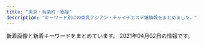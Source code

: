 ```yaml
---
title: "東京・有楽町・銀座"
description: "キーワード別にの巨乳アジアン・チャイナエステ嬢情報をまとめました。"
---
```


新着画像と新着キーワードをまとめています。
2021年04月02日の情報です。

<DmmAffiliateIns />
<KeywordTable
  shops={
    [
    {
        "station": "\u8305\u5834\u753a\u99c510\u756a\u51fa\u53e3",
        "keywords": {},
        "img_links": [],
        "url": "https://aroma.tyo.cm/",
        "name": "\u6975\u4e0a\u30e1\u30f3\u30ba\u30a2\u30ed\u30de\u65e5\u672c\u6a4b"
    },
    {
        "url": "https://est-tiara.info/",
        "station": "\u6771\u9280\u5ea7\u99c5A7\u51fa\u53e3",
        "keywords": {
            "C": 1,
            "89": 1,
            "D": 4,
            "E": 1,
            "87": 1
        },
        "name": "Tiara-\u30c6\u30a4\u30a2\u30e9-",
        "img_links": [
            "https://est-tiara.info/staffPhoto/b20210304095739.jpg",
            "https://est-tiara.info/staffPhoto/b20210304095623.jpg",
            "https://est-tiara.info/images/gallery/r5.jpg",
            "https://est-tiara.info/staffPhoto/s20210304100121.jpg",
            "https://est-tiara.info/images/gallery/r2.jpg",
            "https://est-tiara.info/staffPhoto/b20210304100038.jpg",
            "https://est-tiara.info/images/gallery/r4.jpg",
            "https://est-tiara.info/images/gallery/r3.jpg",
            "https://est-tiara.info/staffPhoto/b20210304095845.jpg",
            "https://est-tiara.info/images/mobile.png",
            "https://est-tiara.info/images/gallery/r7.jpg",
            "https://est-tiara.info/staffPhoto/b20201016083614.jpg",
            "https://est-tiara.info/images/returnBtn.png",
            "https://est-tiara.info/staffPhoto/s20210304095845.jpg",
            "https://est-tiara.info/js/sliderLine/slide_next.png",
            "https://est-tiara.info/staffPhoto/s20201016083614.jpg",
            "https://est-tiara.info/staffPhoto/s20210304095623.jpg",
            "https://est-tiara.info/images/gallery/r8.jpg",
            "https://est-tiara.info/staffPhoto/s20210304100038.jpg",
            "https://est-tiara.info/staffPhoto/b20210304100121.jpg",
            "https://est-tiara.info/images/gallery/r1.jpg",
            "https://est-tiara.info/staffPhoto/s20210304095739.jpg",
            "https://est-tiara.info/images/gallery/r6.jpg",
            "https://est-tiara.info/js/sliderLine/slide_prev.png",
            "https://est-tiara.info/staffPhoto/s20201016083828.jpg",
            "https://est-tiara.info/staffPhoto/b20201016083828.jpg",
            "https://est-tiara.info/uploadfiles/Image/campaignEstTiaraInfo.jpg"
        ]
    },
    {
        "station": "\u5c0f\u4f1d\u99ac\u753a\u99c53\u756a\u51fa\u53e3",
        "url": "http://luna-shine.info/",
        "img_links": [
            "http://luna-shine.info/uploads/lunashine/2012/12/topview3.jpg",
            "http://luna-shine.info/uploads/lunashine/2015/03/11111.jpg",
            "http://luna-shine.info/uploads/lunashine/2014/05/22.jpg",
            "http://luna-shine.info/uploads/lunashine/2013/01/room-11.jpg",
            "http://luna-shine.info/uploads/lunashine/2014/06/image-14.jpeg",
            "http://luna-shine.info/uploads/lunashine/images/rq03.jpg",
            "http://luna-shine.info/uploads/lunashine/2013/10/e381bfe38286e3818d-5_e589afe69cac.jpg",
            "http://luna-shine.info/uploads/lunashine/2019/01/e5beaee4bfa1e59bbee78987_20190124144601.jpg",
            "http://luna-shine.info/uploads/lunashine/2019/05/e5beaee4bfa1e59bbee78987_20190517131309.jpg",
            "http://luna-shine.info/uploads/lunashine/2013/01/room-6.jpg",
            "http://luna-shine.info/uploads/lunashine/2019/07/qqe59bbee78987201504181707251.jpg",
            "http://luna-shine.info/uploads/lunashine/2013/01/room-10.jpg",
            "http://luna-shine.info/uploads/lunashine/2015/03/12344780f_e589afe69cac.jpg",
            "http://luna-shine.info/uploads/lunashine/2019/12/e5beaee4bfa1e59bbee78987_201912071546181.jpg",
            "http://luna-shine.info/uploads/lunashine/2015/09/1-12041z120344c1_e589afe69cac_e589afe69cac.jpg",
            "http://luna-shine.info/uploads/lunashine/2019/05/e5beaee4bfa1e59bbee78987_201905171313091.jpg",
            "http://luna-shine.info/uploads/lunashine/2014/05/naomi1-276x3584.jpg",
            "http://luna-shine.info/uploads/lunashine/2013/01/room-2.jpg",
            "http://luna-shine.info/uploads/lunashine/2014/04/image_e589afe69cac.png",
            "http://luna-shine.info/uploads/lunashine/2016/11/31.jpg",
            "http://luna-shine.info/uploads/lunashine/2015/03/8dbe4d07b4f1258c30f14b30e60c1466.png",
            "http://luna-shine.info/uploads/lunashine/2012/12/topview0.jpg",
            "http://luna-shine.info/uploads/lunashine/2015/03/123.jpg",
            "http://luna-shine.info/uploads/lunashine/images/rq01.jpg",
            "http://luna-shine.info/uploads/lunashine/2015/01/2_e589afe69cac.jpg",
            "http://luna-shine.info/uploads/lunashine/2015/04/1111_e589afe69cac1.jpg",
            "http://luna-shine.info/uploads/lunashine/2014/06/image-15.jpeg",
            "http://luna-shine.info/uploads/lunashine/2019/04/bottom.jpg",
            "http://luna-shine.info/uploads/lunashine/2013/01/room-9.jpg",
            "http://luna-shine.info/uploads/lunashine/2019/03/e5beaee4bfa1e59bbee78987_201903141535171.jpg",
            "http://luna-shine.info/uploads/lunashine/2013/01/room-8.jpg",
            "http://luna-shine.info/uploads/lunashine/2019/04/e5beaee4bfa1e59bbee78987_201903161627475.jpg",
            "http://luna-shine.info/uploads/lunashine/2013/01/qiu-1.jpg",
            "http://luna-shine.info/uploads/lunashine/2013/01/img_0427_e589afe69cac-276x368.jpg",
            "http://luna-shine.info/uploads/lunashine/2018/05/2.jpg",
            "http://luna-shine.info/uploads/lunashine/2015/01/0.jpg",
            "http://luna-shine.info/uploads/lunashine/2017/04/22221.jpg",
            "http://luna-shine.info/uploads/lunashine/images/picup.png",
            "http://luna-shine.info/uploads/lunashine/2015/12/qqe59bbee7898720151214133747.jpg",
            "http://luna-shine.info/uploads/lunashine/2013/11/e381afe3828be3818befbc92-1000x1333.jpg",
            "http://luna-shine.info/uploads/lunashine/2019/04/flash1.jpg",
            "http://luna-shine.info/uploads/lunashine/2015/04/1111_e589afe69cac.jpg",
            "http://luna-shine.info/uploads/lunashine/2014/06/9c1b42356edc1bb51d040e0a1783fa97.png",
            "http://luna-shine.info/uploads/lunashine/2013/10/e381bfe382841_e589afe69cac.jpg",
            "http://luna-shine.info/uploads/lunashine/2019/12/e5beaee4bfa1e59bbee78987_20191207154634.jpg",
            "http://luna-shine.info/uploads/lunashine/2019/03/e5beaee4bfa1e59bbee78987_201903161627476.jpg",
            "http://luna-shine.info/uploads/lunashine/2016/12/img_4240.jpg",
            "http://luna-shine.info/uploads/lunashine/2013/11/e381afe3828be3818b-1000x1333.jpg",
            "http://luna-shine.info/uploads/lunashine/2012/12/mobile.jpg",
            "http://luna-shine.info/uploads/lunashine/images/new_tit.jpg",
            "http://luna-shine.info/uploads/lunashine/2015/03/171f728230a16701d87b9e61ba70edf8.png",
            "http://luna-shine.info/uploads/lunashine/2013/01/room-5.jpg",
            "http://luna-shine.info/uploads/lunashine/2013/01/room-3.jpg",
            "http://luna-shine.info/uploads/lunashine/2019/04/e5beaee4bfa1e59bbee78987_201903161627478.jpg",
            "http://luna-shine.info/uploads/lunashine/images/no-photo.jpg",
            "http://luna-shine.info/uploads/lunashine/2013/10/e38182e38286e381bf3_e589afe69cac.jpg",
            "http://luna-shine.info/uploads/lunashine/2013/01/room-1.jpg",
            "http://luna-shine.info/uploads/lunashine/2014/05/naomi1-276x3583.jpg",
            "http://luna-shine.info/uploads/lunashine/2012/12/mailmaka.jpg",
            "http://luna-shine.info/uploads/lunashine/2015/06/image1-266x4001.jpg",
            "http://luna-shine.info/uploads/lunashine/2013/01/room-7.jpg",
            "http://luna-shine.info/uploads/lunashine/2013/10/e381bfe3818d2_e589afe69cac.jpg",
            "http://luna-shine.info/uploads/lunashine/2019/04/e5beaee4bfa1e59bbee78987_2019031616274791.jpg",
            "http://luna-shine.info/uploads/lunashine/2019/04/tel.jpg",
            "http://luna-shine.info/uploads/lunashine/2020/01/e5beaee4bfa1e59bbee78987_20190517131309.jpg",
            "http://luna-shine.info/uploads/lunashine/2013/01/img_0370_e589afe69cac-276x368.jpg",
            "http://luna-shine.info/uploads/lunashine/2013/03/img_0522_e589afe69cac-1000x1333.jpg",
            "http://luna-shine.info/uploads/lunashine/2012/12/topview1.jpg",
            "http://luna-shine.info/uploads/lunashine/2013/10/4_e589afe69cac.jpg",
            "http://luna-shine.info/uploads/lunashine/2013/05/p1020464_e589afe69cac.jpg",
            "http://luna-shine.info/uploads/lunashine/2012/12/topview4.jpg",
            "http://luna-shine.info/uploads/lunashine/2015/01/11.jpg",
            "http://luna-shine.info/uploads/lunashine/images/new_d.jpg"
        ],
        "keywords": {
            "84": 3,
            "82": 3,
            "D": 30,
            "F": 6,
            "86": 6,
            "\u80f8": 2,
            "81": 3,
            "89": 21,
            "88": 21,
            "C": 12,
            "87": 12,
            "\u30bb\u30af\u30b7\u30fc": 1,
            "G": 6,
            "E": 13,
            "85": 6
        },
        "name": "\u30eb\u30ca\u30b7\u30e3\u30a4\u30f3"
    },
    {
        "name": "Dream",
        "keywords": {
            "\u30bb\u30af\u30b7\u30fc": 3,
            "88": 1
        },
        "station": "\u4eba\u5f62\u753a\u99c5A1\u51fa\u53e3",
        "img_links": [
            "https://ningyocho-esthe.work/images/dream/common/credit_03.png",
            "https://ningyocho-esthe.work/images/dream/common/gallery_05.png",
            "https://ningyocho-esthe.work/images/dream/common/gallery_07.png",
            "https://ningyocho-esthe.work/images/dream/common/header_phone_pc.png",
            "https://ningyocho-esthe.work/images/dream/staff/3.jpg",
            "https://ningyocho-esthe.work/images/dream/common/gallery_04.png",
            "https://ningyocho-esthe.work/images/dream/home/image_03.png",
            "https://ningyocho-esthe.work/images/dream/common/gallery_01.png",
            "https://ningyocho-esthe.work/images/dream/home/teaser.png",
            "https://ningyocho-esthe.work/images/dream/common/side_bnr_01.png",
            "https://ningyocho-esthe.work/images/dream/staff/2.jpg",
            "https://ningyocho-esthe.work/images/dream/common/gallery_09.png",
            "https://ningyocho-esthe.work/images/dream/staff/1.jpg",
            "https://ningyocho-esthe.work/images/dream/staff/imgapp_1.jpg",
            "https://ningyocho-esthe.work/images/dream/common/credit_01.png",
            "https://ningyocho-esthe.work/images/dream/staff/imgapp_3.jpg",
            "https://ningyocho-esthe.work/images/dream/common/gallery_03.png",
            "https://ningyocho-esthe.work/images/dream/common/gallery_02.png",
            "https://ningyocho-esthe.work/images/dream/staff/\u30ca\u30ca.jpg",
            "https://ningyocho-esthe.work/images/dream/common/gallery_06.png",
            "https://ningyocho-esthe.work/images/dream/common/header_info.png",
            "https://ningyocho-esthe.work/images/dream/staff/\u3042\u307f.jpg",
            "https://ningyocho-esthe.work/images/dream/staff/imgapp6.jpg",
            "https://ningyocho-esthe.work/images/dream/common/side_bnr_02.png",
            "https://ningyocho-esthe.work/images/dream/common/gallery_10.png",
            "https://ningyocho-esthe.work/images/dream/home/image_02.png",
            "https://ningyocho-esthe.work/images/dream/common/credit_02.png",
            "https://ningyocho-esthe.work/images/dream/staff/13.jpg",
            "https://ningyocho-esthe.work/images/dream/common/gallery_08.png",
            "https://ningyocho-esthe.work/images/dream/home/image_01.png"
        ],
        "url": "https://ningyocho-esthe.work/"
    },
    {
        "name": "\u60a0",
        "img_links": [
            "http://koikst.xyz/_src/20885809/www.cman.png",
            "http://koikst.xyz/_src/20886148/therapist-ito.jpg",
            "http://koikst.xyz/_src/20886058/sign.png",
            "http://koikst.xyz/_src/20886300/media-20170919.jpg",
            "http://sunflower.jp.net/5.jpg",
            "http://koikst.xyz/_src/20886283/img20170527114635169213.png",
            "http://koikst.xyz/_src/20886062/index_35.png",
            "http://koikst.xyz/_src/20886211/07958eda583eff2b24876adf03c0a434.jpg",
            "http://koikst.xyz/_src/20886035/up.png",
            "http://koikst.xyz/_src/21089124/img20180325193504865361.png",
            "http://koikst.xyz/_src/20886007/_k3_6020.jpg",
            "http://koikst.xyz/_src/20886111/_dsf0778_pp.jpg",
            "http://koikst.xyz/_src/20886103/up.png",
            "http://koikst.xyz/_src/20886064/index_37.png",
            "http://sunflower.jp.net/6.jpg",
            "http://koikst.xyz/_src/20886010/img_3017.jpg",
            "http://koikst.xyz/_src/20886233/906ab10dd05fdcaee1fa99bd6e5779ea.jpg",
            "http://koikst.xyz/_src/20886305/therapist-ito.jpg",
            "http://koikst.xyz/_src/20886065/index_38.png",
            "http://koikst.xyz/_src/20886006/wechatimg36.jpg",
            "http://koikst.xyz/_src/20886122/up.png",
            "http://koikst.xyz/_src/20886092/therapist-ito.jpg",
            "http://koikst.xyz/_src/51067437/wechatimg724.jpg",
            "http://koikst.xyz/_src/20886310/wechatimg405.jpg",
            "http://koikst.xyz/_src/20885845/up.png",
            "http://koikst.xyz/_src/20885811/up.png",
            "http://sunflower.jp.net/3.jpg",
            "http://koikst.xyz/_src/51067435/wechatimg725.jpg",
            "http://koikst.xyz/_src/20885997/up.png",
            "http://koikst.xyz/_src/51067433/wechatimg726.jpg",
            "http://koikst.xyz/_src/20991736/t02200330_0640096013249885015.jpg",
            "http://koikst.xyz/_src/20886008/_k3_6019.jpg",
            "http://sunflower.jp.net/1.jpg",
            "http://koikst.xyz/_src/20886060/index_33.png",
            "http://koikst.xyz/_src/20886222/up.png",
            "http://sunflower.jp.net/2.jpg",
            "http://koikst.xyz/_src/20886063/index_36.png",
            "http://koikst.xyz/_src/20886059/sign.png",
            "http://koikst.xyz/_src/20886061/index_34.png",
            "http://koikst.xyz/_src/20886005/wechatimg35.jpg",
            "http://koikst.xyz/_src/20886303/07958eda583eff2b24876adf03c0a434.jpg",
            "http://koikst.xyz/_src/20885836/sign.jpg",
            "http://koikst.xyz/_src/20886229/_dsf0778_pp.jpg",
            "http://koikst.xyz/_src/20886235/t02200330_0640096013249885015.jpg",
            "http://koikst.xyz/_src/20886009/img_2917.jpg",
            "http://koikst.xyz/_src/20886066/slider2.png",
            "http://koikst.xyz/_src/51067440/wechatimg723.jpg",
            "http://koikst.xyz/_src/20886308/t02200330_0640096013249885015.jpg",
            "http://koikst.xyz/_src/20886231/_dsf0770_pp.jpg",
            "http://koikst.xyz/_src/20886287/9c88380aa0315ec9292225a3223d62d9.jpg",
            "http://koikst.xyz/_src/20886019/up.png",
            "http://koikst.xyz/_src/20885828/up.png"
        ],
        "keywords": {
            "C": 2,
            "85": 2,
            "89": 3,
            "E": 3
        },
        "station": "JR\u6771\u4eac\u99c5\u516b\u91cd\u6d32\u53e3",
        "url": "http://koikst.xyz/"
    },
    {
        "station": "\u8305\u5834\u753a\u99c511\u756a\u51fa\u53e3",
        "img_links": [
            "http://www.kayabatyo-massage.work/images/icon_ranking_02.png",
            "http://www.kayabatyo-massage.work/images/icon_new.png",
            "http://www.kayabatyo-massage.work/images/recruit/nagare_02.jpg",
            "http://www.kayabatyo-massage.work/images/trigger.jpg",
            "http://www.kayabatyo-massage.work/images/recruit/nagare_05.png",
            "http://www.kayabatyo-massage.work/images/icon_ranking_01.png",
            "http://www.kayabatyo-massage.work/images/no_image.jpg",
            "http://www.kayabatyo-massage.work/images/mainvisual_01.jpg",
            "http://www.kayabatyo-massage.work/staff/nanami.jpg",
            "http://www.kayabatyo-massage.work/images/recruit/point_04.png",
            "http://www.kayabatyo-massage.work/images/recruit/point_05.png",
            "http://www.kayabatyo-massage.work/staff/kaoru.jpg",
            "http://www.kayabatyo-massage.work/images/mainvisual_01_s.jpg",
            "http://www.kayabatyo-massage.work/images/mainvisual_02_s.jpg",
            "http://www.kayabatyo-massage.work/images/head_interior.jpg",
            "http://www.kayabatyo-massage.work/images/recruit/point_09.png",
            "http://www.kayabatyo-massage.work/images/recruit/req_03.jpg",
            "http://www.kayabatyo-massage.work/images/recruit/point_03.png",
            "http://www.kayabatyo-massage.work/images/recruit/nagare_07.png",
            "http://www.kayabatyo-massage.work/staff/hinata.jpg",
            "http://www.kayabatyo-massage.work/images/mainvisual_02.jpg",
            "http://www.kayabatyo-massage.work/images/sw_tel.png",
            "http://www.kayabatyo-massage.work/images/recruit/point_07.png",
            "http://www.kayabatyo-massage.work/images/recruit/point_06.png",
            "http://www.kayabatyo-massage.work/images/sw_home.png",
            "http://www.kayabatyo-massage.work/images/recruit/message_03.png",
            "http://www.kayabatyo-massage.work/images/recruit/nagare_03.jpg",
            "http://www.kayabatyo-massage.work/images/icon_ranking_03.png",
            "http://www.kayabatyo-massage.work/images/recruit/sp_mainvisual.jpg",
            "http://www.kayabatyo-massage.work/images/recruit/point_08.png",
            "http://www.kayabatyo-massage.work/images/head_therapist.jpg",
            "http://www.kayabatyo-massage.work/images/recruit/nagare_01.jpg",
            "http://www.kayabatyo-massage.work/images/recruit/nagare_06.png"
        ],
        "keywords": {},
        "url": "http://www.kayabatyo-massage.work/",
        "name": "\u5143\u6c17\u30e2\u30ea\u30e2\u30ea"
    },
    {
        "name": "\u30e9\u30d5\u30a3\u30fc\u30eb",
        "img_links": [],
        "url": "http://s-este.net/",
        "keywords": {},
        "station": "\u65b0\u65e5\u672c\u6a4b\u99c55\u756a\u51fa\u53e3"
    },
    {
        "img_links": [
            "http://sweet-massage.work/img/st04.jpg",
            "http://sweet-massage.work/img/s1.jpg",
            "http://sweet-massage.work/sp/img/st4.jpg",
            "http://sweet-massage.work/img/st2.jpg",
            "http://sweet-massage.work/sp/img/st04.jpg",
            "http://sweet-massage.work/sp/img/t-o.jpg",
            "http://sweet-massage.work/img/foot-body.jpg",
            "http://sweet-massage.work/img/sta1.jpg",
            "http://sweet-massage.work/sp/img/tel.jpg",
            "http://sweet-massage.work/img/m1.png",
            "http://sweet-massage.work/img/st4.jpg",
            "http://sweet-massage.work/sp/img/t-t.jpg",
            "http://sweet-massage.work/img/st005.jpg",
            "http://sweet-massage.work/sp/img/st5.jpg",
            "http://sweet-massage.work/sp/img/s5.jpg",
            "http://sweet-massage.work/img/st05.jpg",
            "http://sweet-massage.work/sp/img/botton.jpg",
            "http://sweet-massage.work/sp/img/st3.jpg",
            "http://sweet-massage.work/sp/img/s3.jpg",
            "http://sweet-massage.work/sp/img/s4.jpg",
            "http://sweet-massage.work/sp/img/sys.jpg",
            "http://sweet-massage.work/img/st5.jpg",
            "http://sweet-massage.work/sp/img/st2.jpg",
            "http://sweet-massage.work/sp/img/add.jpg",
            "http://sweet-massage.work/sp/img/info.jpg",
            "http://sweet-massage.work/sp/img/st005.jpg",
            "http://sweet-massage.work/img/st01.jpg",
            "http://sweet-massage.work/img/st03.jpg",
            "http://sweet-massage.work/sp/img/t-a.jpg",
            "http://sweet-massage.work/sp/img/t-s.jpg",
            "http://sweet-massage.work/sp/img/tit.jpg",
            "http://sweet-massage.work/img/nos.jpg",
            "http://sweet-massage.work/img/st3.jpg",
            "http://sweet-massage.work/sp/img/pic.jpg",
            "http://sweet-massage.work/img/sta4.jpg",
            "http://sweet-massage.work/img/st02.jpg",
            "http://sweet-massage.work/img/sta5.jpg",
            "http://sweet-massage.work/sp/img/add2.jpg",
            "http://sweet-massage.work/img/s2.jpg",
            "http://sweet-massage.work/sp/img/t-r.jpg",
            "http://sweet-massage.work/sp/img/st1.jpg",
            "http://sweet-massage.work/sp/img/st02.jpg",
            "http://sweet-massage.work/img/s4.jpg",
            "http://sweet-massage.work/img/s3.jpg",
            "http://sweet-massage.work/img/s5.jpg",
            "http://sweet-massage.work/img/sta3.jpg",
            "http://sweet-massage.work/sp/img/s2.jpg",
            "http://sweet-massage.work/img/sta2.jpg",
            "http://sweet-massage.work/img/st1.jpg",
            "http://sweet-massage.work/img/mobile-1.png",
            "http://sweet-massage.work/sp/img/st05.jpg",
            "http://sweet-massage.work/sp/img/st01.jpg",
            "http://sweet-massage.work/sp/img/time.jpg",
            "http://sweet-massage.work/sp/img/st03.jpg",
            "http://sweet-massage.work/sp/img/pc.jpg"
        ],
        "keywords": {
            "86": 6,
            "88": 3,
            "E": 6,
            "89": 3,
            "C": 3,
            "85": 3,
            "D": 6
        },
        "url": "http://sweet-massage.work/",
        "name": "Sweet",
        "station": "\u8305\u5834\u753a\u99c53\u756a\u51fa\u53e3"
    },
    {
        "img_links": [
            "http://prime-relax.work/img/sys.jpg",
            "http://prime-relax.work/img/st7.jpg",
            "http://prime-relax.work/sp/img/tel.jpg",
            "http://prime-relax.work/sp/img/sta8.jpg",
            "http://prime-relax.work/sp/img/t-r.jpg",
            "http://prime-relax.work/img/st9.jpg",
            "http://prime-relax.work/img/link300100.jpg",
            "http://prime-relax.work/sp/img/cam.jpg",
            "http://prime-relax.work/img/link10033.jpg",
            "http://prime-relax.work/img/sta13.jpg",
            "http://prime-relax.work/img/sta12.jpg",
            "http://prime-relax.work/img/link-.jpg",
            "http://prime-relax.work/img/st13.jpg",
            "http://prime-relax.work/img/st014.jpg",
            "http://prime-relax.work/sp/img/add3.jpg",
            "http://prime-relax.work/sp/img/pic.jpg",
            "http://prime-relax.work/img/st07.jpg",
            "http://prime-relax.work/sp/img/sys.jpg",
            "http://prime-relax.work/sp/img/t-s.jpg",
            "http://prime-relax.work/img/st11.jpg",
            "http://prime-relax.work/sp/img/p-7.jpg",
            "http://prime-relax.work/img/sta5.jpg",
            "http://prime-relax.work/img/st8.jpg",
            "http://prime-relax.work/img/st04.jpg",
            "http://prime-relax.work/sp/img/botton.jpg",
            "http://prime-relax.work/img/body-.jpg",
            "http://prime-relax.work/img/IMG_1709.jpg",
            "http://prime-relax.work/sp/img/sta7.jpg",
            "http://prime-relax.work/img/IMG_1699.jpg",
            "http://prime-relax.work/sp/img/p-9.jpg",
            "http://prime-relax.work/sp/img/pc.jpg",
            "http://prime-relax.work/sp/img/time.jpg",
            "http://prime-relax.work/img/IMG_1667.jpg",
            "http://prime-relax.work/img/sta4.jpg",
            "http://prime-relax.work/sp/img/sta4.jpg",
            "http://prime-relax.work/img/st013.jpg",
            "http://prime-relax.work/sp/img/sta5.jpg",
            "http://prime-relax.work/sp/img/add.jpg",
            "http://prime-relax.work/img/sta14.jpg",
            "http://prime-relax.work/img/sta11.jpg",
            "http://prime-relax.work/img/st12.jpg",
            "http://prime-relax.work/img/link20067.jpg",
            "http://prime-relax.work/sp/img/t-a.jpg",
            "http://prime-relax.work/img/st5.jpg",
            "http://prime-relax.work/img/mo.png",
            "http://prime-relax.work/sp/img/p-8.jpg",
            "http://prime-relax.work/sp/img/sta9.jpg",
            "http://prime-relax.work/sp/img/sta14.jpg",
            "http://prime-relax.work/sp/img/sta12.jpg",
            "http://prime-relax.work/img/eve.jpg",
            "http://prime-relax.work/img/bottom.png",
            "http://prime-relax.work/sp/img/add2.jpg",
            "http://prime-relax.work/sp/img/tit.jpg",
            "http://prime-relax.work/img/st14.jpg",
            "http://prime-relax.work/img/bottom-.png",
            "http://prime-relax.work/img/IMG_1675.jpg",
            "http://prime-relax.work/img/sta8.jpg",
            "http://prime-relax.work/img/st08.jpg",
            "http://prime-relax.work/img/st4.jpg",
            "http://prime-relax.work/img/head.jpg",
            "http://prime-relax.work/sp/img/sta11.jpg",
            "http://prime-relax.work/sp/img/sta13.jpg",
            "http://prime-relax.work/sp/img/t-t.jpg",
            "http://prime-relax.work/img/sta9.jpg",
            "http://prime-relax.work/sp/img/info.jpg",
            "http://prime-relax.work/sp/img/t-o.jpg",
            "http://prime-relax.work/img/sta7.jpg"
        ],
        "name": "PRIME\u30fb\u30d7\u30e9\u30a4\u30e0",
        "keywords": {
            "84": 5,
            "88": 1,
            "86": 7,
            "D": 10,
            "C": 7,
            "87": 4,
            "82": 1,
            "E": 1
        },
        "url": "http://prime-relax.work/",
        "station": "\u99ac\u55b0\u753a\u99c51\u756a\u51fa\u53e3"
    },
    {
        "url": "http://arm-heal.com/",
        "keywords": {
            "C": 14
        },
        "img_links": [
            "http://arm-heal.com/img/att.png",
            "http://arm-heal.com/img/corona.png",
            "http://arm-heal.com/pic/topimg3.png",
            "http://arm-heal.com/staff/aya/01mb.jpg",
            "http://arm-heal.com/pic/head.jpg",
            "http://arm-heal.com/staff/yuuyuu/01.jpg",
            "http://arm-heal.com/i/files/homeimg.jpg",
            "http://arm-heal.com/pic/topimg5.png",
            "http://arm-heal.com/staff/yuki/01mb.jpg",
            "http://arm-heal.com/pic/topimg4.png",
            "http://arm-heal.com/img/ttl_mobile.png",
            "http://arm-heal.com/staff/miki/01mb.jpg",
            "http://arm-heal.com/staff/miki/01.jpg",
            "http://arm-heal.com/staff/aya/01.jpg",
            "http://arm-heal.com/staff/miya/01.jpg",
            "http://arm-heal.com/pic/topimg2.png",
            "http://arm-heal.com/staff/miya/01mb.jpg",
            "http://arm-heal.com/pic/topimg1.png",
            "http://arm-heal.com/img/ttl_rec.png",
            "http://arm-heal.com/staff/yuuyuu/01mb.jpg",
            "http://arm-heal.com/img/ttl_staff.jpg",
            "http://arm-heal.com/staff/yuki/01.jpg"
        ],
        "station": "\u516b\u4e01\u5800\u99c5A5\u53e3",
        "name": "\u7d05\u8449"
    },
    {
        "name": "For you",
        "url": "http://f-relaxe.net",
        "station": "JR\u6771\u4eac\u99c5\u516b\u91cd\u6d32\u5317\u53e3",
        "keywords": {
            "91": 1,
            "C": 3,
            "86": 1,
            "85": 3,
            "93": 1,
            "83": 1,
            "89": 1,
            "87": 1,
            "90": 1,
            "E": 3,
            "G": 1,
            "D": 2
        },
        "img_links": [
            "http://f-relaxe.net/images/index_12.jpg",
            "http://f-relaxe.net/girl/09a.jpg",
            "http://f-relaxe.net/images/index_06.jpg",
            "http://f-relaxe.net/images/index_16.jpg",
            "http://f-relaxe.net/images/sub_10.jpg",
            "http://f-relaxe.net/images/index_13.jpg",
            "http://f-relaxe.net/images/index_10.jpg",
            "http://f-relaxe.net/images/index_119.jpg",
            "http://f-relaxe.net/images/rec.jpg",
            "http://f-relaxe.net/girl/010a.jpg",
            "http://f-relaxe.net/images/index_14.jpg",
            "http://f-relaxe.net/images/info_11.jpg",
            "http://f-relaxe.net/girl/00.jpg",
            "http://f-relaxe.net/girl/013.jpg",
            "http://f-relaxe.net/images/rec_11.jpg",
            "http://f-relaxe.net/girl/02.jpg",
            "http://f-relaxe.net/girl/011.jpg",
            "http://f-relaxe.net/images/01.jpg",
            "http://f-relaxe.net/images/index_03.jpg",
            "http://f-relaxe.net/images/02.jpg",
            "http://f-relaxe.net/girl/07.jpg",
            "http://f-relaxe.net/images/index_08.jpg",
            "http://f-relaxe.net/girl/011a.jpg",
            "http://f-relaxe.net/images/index_05.jpg",
            "http://f-relaxe.net/images/index_04.jpg",
            "http://f-relaxe.net/girl/04.jpg",
            "http://f-relaxe.net/girl/02a.jpg",
            "http://f-relaxe.net/girl/013a.jpg",
            "http://f-relaxe.net/images/index_01.jpg",
            "http://f-relaxe.net/images/index_09.jpg",
            "http://f-relaxe.net/images/index_18.jpg",
            "http://f-relaxe.net/images/03.jpg",
            "http://f-relaxe.net/girl/024.jpg",
            "http://f-relaxe.net/girl/012a.jpg",
            "http://f-relaxe.net/girl/09.jpg",
            "http://f-relaxe.net/images/index_07.jpg",
            "http://f-relaxe.net/images/index_17.jpg",
            "http://f-relaxe.net/images/sub_12.jpg",
            "http://f-relaxe.net/girl/017.jpg",
            "http://f-relaxe.net/girl/08a.jpg",
            "http://f-relaxe.net/girl/08.jpg",
            "http://f-relaxe.net/images/info.jpg",
            "http://f-relaxe.net/images/line.jpg",
            "http://f-relaxe.net/girl/010.jpg",
            "http://f-relaxe.net/images/staff_11.jpg",
            "http://f-relaxe.net/girl/07a.jpg",
            "http://f-relaxe.net/images/sub_15.jpg",
            "http://f-relaxe.net/girl/012.jpg"
        ]
    },
    {
        "keywords": {
            "D": 8,
            "87": 7,
            "86": 1
        },
        "station": "\u99ac\u55b0\u6a2a\u5c71\u99c5A2\u51fa\u53e3",
        "url": "http://www.comodo.relaxjp.info/",
        "img_links": [
            "http://www.comodo.relaxjp.info/files/009.jpg",
            "http://www.comodo.relaxjp.info/files/011.jpg",
            "http://www.comodo.relaxjp.info/files/007-02.jpg",
            "http://www.comodo.relaxjp.info/files/010.jpg",
            "http://www.comodo.relaxjp.info/images/bj3.jpg",
            "http://www.comodo.relaxjp.info/files/011-03.jpg",
            "http://www.comodo.relaxjp.info/images/s_info.jpg",
            "http://www.comodo.relaxjp.info/images/bj1.jpg",
            "http://www.comodo.relaxjp.info/files/007-03.jpg",
            "http://www.comodo.relaxjp.info/files/013.jpg",
            "http://www.comodo.relaxjp.info/files/009-03.jpg",
            "http://www.comodo.relaxjp.info/files/013-03.jpg",
            "http://www.comodo.relaxjp.info/files/011-02.jpg",
            "http://www.comodo.relaxjp.info/files/008-03.jpg",
            "http://www.comodo.relaxjp.info/files/010-02.jpg",
            "http://www.comodo.relaxjp.info/files/013-02.jpg",
            "http://www.comodo.relaxjp.info/files/009-02.jpg",
            "http://www.comodo.relaxjp.info/images/top.png",
            "http://www.comodo.relaxjp.info/files/014-03.jpg",
            "http://www.comodo.relaxjp.info/files/014-02.jpg",
            "http://www.comodo.relaxjp.info/files/008-02.jpg",
            "http://www.comodo.relaxjp.info/images/s_staff.jpg",
            "http://www.comodo.relaxjp.info/files/014.jpg",
            "http://www.comodo.relaxjp.info/files/012-02.jpg",
            "http://www.comodo.relaxjp.info/images/s_news.jpg",
            "http://www.comodo.relaxjp.info/images/hua.jpg",
            "http://www.comodo.relaxjp.info/files/012.jpg",
            "http://www.comodo.relaxjp.info/files/012-03.jpg",
            "http://www.comodo.relaxjp.info/files/010-03.jpg",
            "http://www.comodo.relaxjp.info/files/008.jpg",
            "http://www.comodo.relaxjp.info/files/007.jpg",
            "http://www.comodo.relaxjp.info/images/s_link.jpg"
        ],
        "name": "COMODO -\u30b3\u30e2\u30c9-"
    },
    {
        "url": "https://melodyspa.tokyo/",
        "name": "Melody Spa -\u30e1\u30ed\u30c7\u30a3 \u30b9\u30d1-",
        "station": "JR\u65b0\u65e5\u672c\u6a4b\u99c56\u756a\u51fa\u53e3",
        "img_links": [
            "https://melodyspa.tokyo/images/st/yuna2.jpg",
            "https://melodyspa.tokyo/images/st/rara2.jpg",
            "https://melodyspa.tokyo/images/topimage/topimage.jpg",
            "https://melodyspa.tokyo/images/st/mina2.jpg",
            "https://melodyspa.tokyo/images/st/you2.jpg",
            "https://melodyspa.tokyo/images/st/yuna1.jpg",
            "https://melodyspa.tokyo/images/st/ringo.jpg",
            "https://melodyspa.tokyo/images/st/mina.jpg",
            "https://melodyspa.tokyo/images/st/yuna.jpg",
            "https://melodyspa.tokyo/images/share/pagetop.png",
            "https://melodyspa.tokyo/images/st/yuri.jpg",
            "https://melodyspa.tokyo/images/st/miho.jpg",
            "https://melodyspa.tokyo/images/st/you3.jpg",
            "https://melodyspa.tokyo/images/st/risa.jpg",
            "https://melodyspa.tokyo/images/st/you.jpg"
        ],
        "keywords": {
            "C": 30,
            "F": 2,
            "86": 4
        }
    },
    {
        "station": "\u6c34\u5929\u5bae\u524d\u99c58\u756a\u51fa\u53e3",
        "keywords": {
            "C": 14,
            "D": 6,
            "86": 4,
            "88": 6,
            "85": 10
        },
        "url": "http://yurarika.work/",
        "img_links": [
            "http://yurarika.work/staff/aya1.jpg",
            "http://yurarika.work/staff/aya.jpg",
            "http://yurarika.work/staff/mirai1.jpg",
            "http://yurarika.work/staff/mirai.jpg",
            "http://yurarika.work/staff/rara.jpg",
            "http://yurarika.work/staff/aya2.jpg",
            "http://yurarika.work/staff/mirai2.jpg",
            "http://yurarika.work/img/all/loader.png",
            "http://yurarika.work/staff/rara1.jpg",
            "http://yurarika.work/staff/rara2.jpg",
            "http://yurarika.work/staff/mika1.jpg",
            "http://yurarika.work/staff/mika2.jpg",
            "http://yurarika.work/staff/mika.jpg"
        ],
        "name": "\u3086\u3089\u308a\u9999"
    },
    {
        "keywords": {
            "D": 16,
            "E": 4,
            "C": 15
        },
        "station": "\u8305\u5834\u753a\u99c52\u756a\u51fa\u53e3",
        "url": "https://kayabacho-mensesthe.com/",
        "name": "Spa Ananda",
        "img_links": [
            "https://kayabacho-mensesthe.com/staff/mimi-s1.jpg",
            "https://kayabacho-mensesthe.com/images/main1.jpg",
            "https://kayabacho-mensesthe.com/staff/yuna-s1.jpg",
            "https://kayabacho-mensesthe.com/wp/wp-content/uploads/2020/08/ayaka-1.jpg",
            "https://kayabacho-mensesthe.com/room/room-l4.jpg",
            "https://kayabacho-mensesthe.com/room/room-l5.jpg",
            "https://kayabacho-mensesthe.com/room/room-l6.jpg",
            "https://kayabacho-mensesthe.com/wp/wp-content/uploads/2019/07/misaki.jpg",
            "https://kayabacho-mensesthe.com/images/top1.jpg",
            "https://kayabacho-mensesthe.com/staff/aki-s1.jpg",
            "https://kayabacho-mensesthe.com/staff/ayaka-s1.jpg",
            "https://kayabacho-mensesthe.com/wp/wp-content/uploads/2020/10/aki-s1-150x150.jpg",
            "https://kayabacho-mensesthe.com/icon/line.png",
            "https://kayabacho-mensesthe.com/images/mensesthe.jpg",
            "https://kayabacho-mensesthe.com/link/mens-esthe.png",
            "https://kayabacho-mensesthe.com/room/room-l1.jpg",
            "https://kayabacho-mensesthe.com/icon/yelp.png",
            "https://kayabacho-mensesthe.com/room/room-l3.jpg",
            "https://kayabacho-mensesthe.com/staff/nao-s1.jpg",
            "https://kayabacho-mensesthe.com/icon/facebook.png",
            "https://kayabacho-mensesthe.com/icon/twitter.png",
            "https://kayabacho-mensesthe.com/staff/aoi-s1.jpg",
            "https://kayabacho-mensesthe.com/staff/misaki-s1.jpg",
            "https://kayabacho-mensesthe.com/room/room-l2.jpg",
            "https://kayabacho-mensesthe.com/images/top2.jpg",
            "https://kayabacho-mensesthe.com/staff/rin-s1.jpg",
            "https://kayabacho-mensesthe.com/images/top3.jpg",
            "https://kayabacho-mensesthe.com/images/main4.jpg",
            "https://kayabacho-mensesthe.com/wp/wp-content/uploads/2019/08/mimi.jpg",
            "https://kayabacho-mensesthe.com/images/main2.jpg",
            "https://kayabacho-mensesthe.com/images/main3.jpg",
            "https://kayabacho-mensesthe.com/images/footer-l.png",
            "https://kayabacho-mensesthe.com/wp/wp-content/uploads/2020/08/ayaka-1-200x300.jpg",
            "https://kayabacho-mensesthe.com/wp/wp-content/uploads/2020/12/yuki.jpg",
            "https://kayabacho-mensesthe.com/wp/wp-content/uploads/2020/11/urara3.jpg",
            "https://kayabacho-mensesthe.com/wp/wp-content/uploads/2019/12/misaki.jpg",
            "https://kayabacho-mensesthe.com/wp/wp-content/uploads/2019/12/IMG_8988.jpg",
            "https://kayabacho-mensesthe.com/wp/wp-content/uploads/2020/02/miyu.jpg",
            "https://kayabacho-mensesthe.com/images/clear.png",
            "https://kayabacho-mensesthe.com/staff/emi-s1.jpg",
            "https://kayabacho-mensesthe.com/staff/urara-s1.jpg",
            "https://kayabacho-mensesthe.com/wp/wp-content/uploads/2019/12/emi.jpg",
            "https://kayabacho-mensesthe.com/wp/wp-content/uploads/2019/12/mitsuki.jpg",
            "https://kayabacho-mensesthe.com/room/room-l7.jpg",
            "https://kayabacho-mensesthe.com/images/flower.png",
            "https://kayabacho-mensesthe.com/staff/miyu-s1.jpg",
            "https://kayabacho-mensesthe.com/wp/wp-content/uploads/2021/01/yuna.jpg",
            "https://kayabacho-mensesthe.com/room/room-l8.jpg",
            "https://kayabacho-mensesthe.com/images/footer-r.png"
        ]
    },
    {
        "station": "\u6771\u9280\u5ea7\u99c55\u756a\u51fa\u53e3",
        "url": "http://toukasui.jpn.mn/",
        "img_links": [
            "http://toukasui.jpn.mn/photos/sites/49/2019/11/2019111002374421.jpg",
            "http://toukasui.jpn.mn/photos/sites/49/2019/07/2019070111270334.jpg",
            "http://toukasui.jpn.mn/images/room1.jpg",
            "http://toukasui.jpn.mn/photos/sites/49/2018/11/2018110702420266.jpg",
            "http://toukasui.jpn.mn/photos/sites/49/2018/12/2018121411170742.jpg",
            "http://toukasui.jpn.mn/images/mobile.jpg",
            "http://toukasui.jpn.mn/images/pick.jpg",
            "http://toukasui.jpn.mn/images/s_staff.png",
            "http://toukasui.jpn.mn/images/face.jpg",
            "http://toukasui.jpn.mn/images/room3.jpg",
            "http://toukasui.jpn.mn/photos/sites/49/2019/02/2019020710305082.jpg",
            "http://toukasui.jpn.mn/images/room4.jpg",
            "http://toukasui.jpn.mn/photos/sites/49/2018/11/2018111701424587.jpg",
            "http://toukasui.jpn.mn/images/room2.jpg",
            "http://toukasui.jpn.mn/photos/sites/49/2019/08/2019081010463794.jpg",
            "http://toukasui.jpn.mn/photos/sites/49/2019/08/2019082510480041.jpg",
            "http://toukasui.jpn.mn/photos/sites/49/2020/09/202009151644200.jpg",
            "http://toukasui.jpn.mn/images/top.jpg",
            "http://toukasui.jpn.mn/photos/sites/49/2019/02/2019021519245846.jpg",
            "http://toukasui.jpn.mn/images/news.jpg",
            "http://toukasui.jpn.mn/photos/sites/49/2019/06/2019061711394937.jpg",
            "http://toukasui.jpn.mn/photos/sites/49/2019/03/2019030615101559.jpg",
            "http://toukasui.jpn.mn/photos/sites/49/2019/09/2019091616543823.jpg"
        ],
        "keywords": {
            "E": 3,
            "F": 1,
            "86": 7,
            "85": 2,
            "88": 1,
            "89": 1,
            "87": 2,
            "D": 9
        },
        "name": "\u6843\u82b1\u6c34*\u3068\u3046\u304b\u3059\u3044"
    },
    {
        "img_links": [
            "https://angel-love.tyo.cm/images/news_bj3.jpg",
            "https://angel-love.tyo.cm/images/room2.jpg",
            "https://angel-love.tyo.cm/images/top.jpg",
            "https://angel-love.tyo.cm/photos/sites/27/2021/03/2021033001385293.jpg",
            "https://angel-love.tyo.cm/photos/sites/27/2021/03/2021031704243422.jpg",
            "https://angel-love.tyo.cm/images/room1.jpg",
            "https://angel-love.tyo.cm/images/room4.jpg",
            "https://angel-love.tyo.cm/images/info.jpg",
            "https://angel-love.tyo.cm/photos/sites/27/2021/03/2021031704243320.jpg",
            "https://angel-love.tyo.cm/images/news_bj1.jpg",
            "https://angel-love.tyo.cm/images/s1.jpg",
            "https://angel-love.tyo.cm/images/mobile.jpg",
            "https://angel-love.tyo.cm/images/s_news.jpg",
            "https://angel-love.tyo.cm/images/s_staff.png",
            "https://angel-love.tyo.cm/photos/sites/27/2021/03/2021031704243332.jpg",
            "https://angel-love.tyo.cm/photos/sites/27/2021/03/2021033001385486.jpg",
            "https://angel-love.tyo.cm/images/room3.jpg",
            "https://angel-love.tyo.cm/photos/sites/27/2021/03/202103300138536.jpg",
            "https://angel-love.tyo.cm/images/s3.jpg"
        ],
        "station": "\u9280\u5ea7\u99c5A5\u51fa\u53e3",
        "name": "Angel Love",
        "keywords": {
            "86": 21,
            "85": 14,
            "83": 7,
            "D": 35,
            "E": 7
        },
        "url": "https://angel-love.tyo.cm/"
    },
    {
        "img_links": [
            "http://cocosia-massage.work/img/st1.jpg",
            "http://cocosia-massage.work/sp/img/p-4.jpg",
            "http://cocosia-massage.work/img/sta3.jpg",
            "http://cocosia-massage.work/sp/img/rec.jpg",
            "http://cocosia-massage.work/img/sta6.jpg",
            "http://cocosia-massage.work/img/st4.jpg",
            "http://cocosia-massage.work/img/xmas.png",
            "http://cocosia-massage.work/sp/img/st1.jpg",
            "http://cocosia-massage.work/sp/img/cam3.jpg",
            "http://cocosia-massage.work/sp/img/cam2.jpg",
            "http://cocosia-massage.work/img/sta5.jpg",
            "http://cocosia-massage.work/sp/img/t-t.jpg",
            "http://cocosia-massage.work/img/newf.jpg",
            "http://cocosia-massage.work/img/sta1.jpg",
            "http://cocosia-massage.work/sp/img/sys.jpg",
            "http://cocosia-massage.work/sp/img/st2.jpg",
            "http://cocosia-massage.work/sp/img/cam4.jpg",
            "http://cocosia-massage.work/img/acc.jpg",
            "http://cocosia-massage.work/img/head2.jpg",
            "http://cocosia-massage.work/sp/img/st6.jpg",
            "http://cocosia-massage.work/sp/img/qr.jpg",
            "http://cocosia-massage.work/img/news.jpg",
            "http://cocosia-massage.work/sp/img/pc.jpg",
            "http://cocosia-massage.work/img/st6.jpg",
            "http://cocosia-massage.work/sp/img/t-t2.jpg",
            "http://cocosia-massage.work/sp/img/t-s.jpg",
            "http://cocosia-massage.work/img/st3.jpg",
            "http://cocosia-massage.work/sp/img/info.jpg",
            "http://cocosia-massage.work/sp/img/t-r.jpg",
            "http://cocosia-massage.work/img/conc.jpg",
            "http://cocosia-massage.work/img/sta4.jpg",
            "http://cocosia-massage.work/sp/img/cam1.jpg",
            "http://cocosia-massage.work/img/nos.jpg",
            "http://cocosia-massage.work/img/fla-2.jpg",
            "http://cocosia-massage.work/sp/img/st5.jpg",
            "http://cocosia-massage.work/img/sta2.jpg",
            "http://cocosia-massage.work/sp/img/p-5.jpg",
            "http://cocosia-massage.work/sp/img/p-6.jpg",
            "http://cocosia-massage.work/img/r9.jpg",
            "http://cocosia-massage.work/img/cncp.jpg",
            "http://cocosia-massage.work/sp/img/p-3.jpg",
            "http://cocosia-massage.work/sp/img/acc.jpg",
            "http://cocosia-massage.work/sp/img/botton.jpg",
            "http://cocosia-massage.work/img/st5.jpg",
            "http://cocosia-massage.work/img/fla-1.jpg",
            "http://cocosia-massage.work/img/st2.jpg",
            "http://cocosia-massage.work/sp/img/st4.jpg",
            "http://cocosia-massage.work/sp/img/st3.jpg"
        ],
        "keywords": {
            "D": 8,
            "E": 2,
            "F": 5,
            "87": 2,
            "88": 5,
            "C": 22,
            "85": 16
        },
        "name": "COCOSIA",
        "station": "\u4eba\u5f62\u753a\u99c5A1\u51fa\u53e3",
        "url": "http://cocosia-massage.work/"
    },
    {
        "keywords": {
            "D": 10,
            "86": 13,
            "C": 2,
            "E": 1
        },
        "name": "Miss.9\uff5e\u30df\u30b9.\u30ad\u30e5\u30a6\uff5e",
        "station": "\u99ac\u55b0\u6a2a\u5c71\u99c5A2\u51fa\u53e3",
        "img_links": [
            "http://esthe-aroma.com/images/icon_concept.png",
            "http://esthe-aroma.com/images/cg12.jpg",
            "http://esthe-aroma.com/images/icon_staff.png",
            "http://esthe-aroma.com/images/icon_tel.png",
            "http://esthe-aroma.com/images/cg01.jpg",
            "http://esthe-aroma.com/images/cg04.jpg",
            "http://esthe-aroma.com/images/photo02.jpg",
            "http://esthe-aroma.com/images/cg02.jpg",
            "http://esthe-aroma.com/images/cg06.jpg",
            "http://esthe-aroma.com/images/cg05.jpg",
            "http://esthe-aroma.com/images/photo03.jpg",
            "http://esthe-aroma.com/images/photo01.jpg",
            "http://esthe-aroma.com/images/qrc.jpg",
            "http://esthe-aroma.com/images/cg09.jpg",
            "http://esthe-aroma.com/images/icon_top.png",
            "http://esthe-aroma.com/images/cg11.jpg",
            "http://esthe-aroma.com/images/end-info.png",
            "http://esthe-aroma.com/images/cg07.jpg",
            "http://esthe-aroma.com/images/cg13.jpg",
            "http://esthe-aroma.com/images/cg10.jpg",
            "http://esthe-aroma.com/images/icon_info.png",
            "http://esthe-aroma.com/images/mainImg_sub.jpg",
            "http://esthe-aroma.com/images/cg03.jpg",
            "http://esthe-aroma.com/images/cg08.jpg",
            "http://esthe-aroma.com/images/btn2.png"
        ],
        "url": "http://esthe-aroma.com/"
    },
    {
        "station": "\u516b\u4e01\u5800\u99c5A2\u51fa\u53e3",
        "keywords": {
            "87": 4,
            "86": 1,
            "D": 5
        },
        "url": "http://www.kawaii.esturl.com/",
        "img_links": [
            "http://www.kawaii.esturl.com/files/001.jpg",
            "http://www.kawaii.esturl.com/common/images/photo02.jpg",
            "http://www.kawaii.esturl.com/images/mainImg_sub.jpg",
            "http://www.kawaii.esturl.com/common/images/photo03.jpg",
            "http://www.kawaii.esturl.com/images/icon_info.png",
            "http://www.kawaii.esturl.com/images/icon_concept.png",
            "http://www.kawaii.esturl.com/files/003.jpg",
            "http://www.kawaii.esturl.com/common/images/photo01.jpg",
            "http://www.kawaii.esturl.com/images/icon_tel.png",
            "http://www.kawaii.esturl.com/images/icon_staff.png",
            "http://www.kawaii.esturl.com/images/end-info.png",
            "http://www.kawaii.esturl.com/images/btn2.png",
            "http://www.kawaii.esturl.com/files/007.jpg",
            "http://www.kawaii.esturl.com/files/006.jpg",
            "http://www.kawaii.esturl.com/images/icon_top.png",
            "http://www.kawaii.esturl.com/files/002.jpg"
        ],
        "name": "Kawaii\u604b\u4eba"
    },
    {
        "img_links": [
            "http://e-berry.work/sp/images/int1.png",
            "http://e-berry.work/sp/images/head.jpg",
            "http://e-berry.work/images/b2.jpg",
            "http://e-berry.work/images/newface.jpg",
            "http://e-berry.work/img/aya1.jpg",
            "http://e-berry.work/images/b1.jpg",
            "http://e-berry.work/img/hikari1.jpg",
            "http://e-berry.work/sp/images/tel.png",
            "http://e-berry.work/images/tgirl.jpg",
            "http://e-berry.work/sp/images/9.jpg",
            "http://e-berry.work/sp/images/concept.jpg",
            "http://e-berry.work/sp/images/int2.png",
            "http://e-berry.work/sp/images/rec1.jpg",
            "http://e-berry.work/sp/img/hikari1.jpg",
            "http://e-berry.work/img/yoko1.jpg",
            "http://e-berry.work/staff/ai.jpg",
            "http://e-berry.work/images/news_t.jpg",
            "http://e-berry.work/sp/img/rina1.jpg",
            "http://e-berry.work/sp/img/ai1.jpg",
            "http://e-berry.work/images/ac1.jpg",
            "http://e-berry.work/sp/staff/yoko.jpg",
            "http://e-berry.work/images/sys2.jpg",
            "http://e-berry.work/sp/images/footer.jpg",
            "http://e-berry.work/sp/staff/ai.jpg",
            "http://e-berry.work/img/ai1.jpg",
            "http://e-berry.work/staff/haruka.jpg",
            "http://e-berry.work/sp/img/nene1.jpg",
            "http://e-berry.work/staff/rina.jpg",
            "http://e-berry.work/img/haruka1.jpg",
            "http://e-berry.work/staff/moka.jpg",
            "http://e-berry.work/images/sm.jpg",
            "http://e-berry.work/sp/img/yoko1.jpg",
            "http://e-berry.work/img/moka1.jpg",
            "http://e-berry.work/img/nene1.jpg",
            "http://e-berry.work/images/sys1.jpg",
            "http://e-berry.work/images/9.jpg",
            "http://e-berry.work/sp/images/sys3.png",
            "http://e-berry.work/sp/images/sys1.png",
            "http://e-berry.work/staff/natumi.jpg",
            "http://e-berry.work/sp/staff/aya.jpg",
            "http://e-berry.work/images/10.jpg",
            "http://e-berry.work/images/int2.jpg",
            "http://e-berry.work/staff/nene.jpg",
            "http://e-berry.work/images/staff_t.jpg",
            "http://e-berry.work/sp/images/b2.jpg",
            "http://e-berry.work/sp/images/news.png",
            "http://e-berry.work/images/int1.jpg",
            "http://e-berry.work/sp/img/haruka1.jpg",
            "http://e-berry.work/sp/images/sys2.png",
            "http://e-berry.work/sp/images/newface.png",
            "http://e-berry.work/sp/images/newsb.png",
            "http://e-berry.work/staff/aya.jpg",
            "http://e-berry.work/sp/img/moka1.jpg",
            "http://e-berry.work/sp/img/ayumi1.jpg",
            "http://e-berry.work/images/interior_t.jpg",
            "http://e-berry.work/img/natumi1.jpg",
            "http://e-berry.work/sp/images/rec2.png",
            "http://e-berry.work/images/rec2.jpg",
            "http://e-berry.work/sp/staff/rina.jpg",
            "http://e-berry.work/sp/images/ac1.jpg",
            "http://e-berry.work/images/concept.jpg",
            "http://e-berry.work/staff/hikari.jpg",
            "http://e-berry.work/sp/staff/haruka.jpg",
            "http://e-berry.work/images/newsb.png",
            "http://e-berry.work/sp/img/aya1.jpg",
            "http://e-berry.work/sp/images/topgirl.png",
            "http://e-berry.work/sp/images/staff_t.png",
            "http://e-berry.work/sp/staff/ayumi.jpg",
            "http://e-berry.work/img/rina1.jpg",
            "http://e-berry.work/sp/images/10.jpg",
            "http://e-berry.work/sp/staff/moka.jpg",
            "http://e-berry.work/sp/staff/nene.jpg",
            "http://e-berry.work/images/rec1.jpg",
            "http://e-berry.work/sp/images/b1.jpg",
            "http://e-berry.work/images/sys3.jpg",
            "http://e-berry.work/images/head.jpg",
            "http://e-berry.work/staff/ayumi.jpg",
            "http://e-berry.work/img/ayumi1.jpg",
            "http://e-berry.work/sp/images/interior_t.png",
            "http://e-berry.work/sp/staff/natumi.jpg",
            "http://e-berry.work/sp/img/natumi1.jpg",
            "http://e-berry.work/staff/yoko.jpg",
            "http://e-berry.work/sp/staff/hikari.jpg"
        ],
        "keywords": {},
        "station": "\u6c34\u5929\u5bae\u524d\u99c56\u756a\u51fa\u53e3",
        "url": "http://e-berry.work/index.html",
        "name": "\u30a2\u30ed\u30de\u30a2\u30ea\u30a2"
    },
    {
        "url": "http://www.hitomebore.esjp.info/",
        "keywords": {
            "87": 6,
            "86": 18,
            "C": 6,
            "D": 27,
            "85": 6,
            "88": 3
        },
        "station": "\u65b0\u5bcc\u753a\u99c53\u756a\u51fa\u53e3",
        "img_links": [
            "http://www.hitomebore.esjp.info/images/btn2.png",
            "http://www.hitomebore.esjp.info/images/m2.jpg",
            "http://www.hitomebore.esjp.info/files/011.jpg",
            "http://www.hitomebore.esjp.info/files/015.jpg",
            "http://www.hitomebore.esjp.info/files/016.jpg",
            "http://www.hitomebore.esjp.info/images/m4.jpg",
            "http://www.hitomebore.esjp.info/files/008.jpg",
            "http://www.hitomebore.esjp.info/files/014.jpg",
            "http://www.hitomebore.esjp.info/images/m1.jpg",
            "http://www.hitomebore.esjp.info/images/m3.jpg",
            "http://www.hitomebore.esjp.info/files/002.jpg",
            "http://www.hitomebore.esjp.info/images/mainImg2.jpg",
            "http://www.hitomebore.esjp.info/files/010.jpg",
            "http://www.hitomebore.esjp.info/files/013.jpg",
            "http://www.hitomebore.esjp.info/files/012.jpg",
            "http://www.hitomebore.esjp.info/files/007.jpg",
            "http://www.hitomebore.esjp.info/images/mainImg_sub.jpg",
            "http://www.hitomebore.esjp.info/files/009.jpg"
        ],
        "name": "\u3072\u3068\u3081\u307c\u308c"
    },
    {
        "name": "\u8fb0\u7533\u5712\uff5e\u3057\u3093\u3057\u3093\u3048\u3093\uff5e",
        "station": "\u6771\u9280\u5ea7\u99c5A3",
        "keywords": {
            "86": 24,
            "87": 12,
            "D": 36,
            "89": 12
        },
        "url": "http://shinshinen.ebb.jp/",
        "img_links": [
            "http://shinshinen.ebb.jp/head_1_4155_154321946782337.jpg",
            "http://shinshinen.ebb.jp/2/uploadimg/1616154256.jpg",
            "http://shinshinen.ebb.jp/head_2_4155_154087760147805.jpg",
            "http://shinshinen.ebb.jp/2/uploadimg/1612241122.jpg",
            "http://shinshinen.ebb.jp/2/uploadimg/1612241224.jpg",
            "http://shinshinen.ebb.jp/2/uploadimg/1612241171.jpg"
        ]
    },
    {
        "img_links": [
            "http://xn--vckg5a5c7c8c1czd.in.net/images/QRcode.jpg",
            "http://xn--vckg5a5c7c8c1czd.in.net/images/no.png",
            "http://xn--vckg5a5c7c8c1czd.in.net/images/an_2_04.jpg",
            "http://xn--vckg5a5c7c8c1czd.in.net/images/staff_images/cg5.jpg",
            "http://xn--vckg5a5c7c8c1czd.in.net/images/slider/slide3s.jpg",
            "http://xn--vckg5a5c7c8c1czd.in.net/images/an_1_06.jpg",
            "http://xn--vckg5a5c7c8c1czd.in.net/images/staff_images/top_small_14.jpg",
            "http://xn--vckg5a5c7c8c1czd.in.net/images/an_2_03.jpg",
            "http://xn--vckg5a5c7c8c1czd.in.net/images/slider/slide3.jpg",
            "http://xn--vckg5a5c7c8c1czd.in.net/images/an_1_07.jpg",
            "http://xn--vckg5a5c7c8c1czd.in.net/images/index_01.jpg",
            "http://xn--vckg5a5c7c8c1czd.in.net/images/staff_images/cg17.jpg",
            "http://xn--vckg5a5c7c8c1czd.in.net/images/staff_images/cg1.jpg",
            "http://xn--vckg5a5c7c8c1czd.in.net/images/staff_images/top_small_17.jpg",
            "http://xn--vckg5a5c7c8c1czd.in.net/images/an_2_07.jpg",
            "http://xn--vckg5a5c7c8c1czd.in.net/images/slider/slide2s.jpg",
            "http://xn--vckg5a5c7c8c1czd.in.net/images/staff_images/top_small_5.jpg",
            "http://xn--vckg5a5c7c8c1czd.in.net/images/an_2_02.jpg",
            "http://xn--vckg5a5c7c8c1czd.in.net/images/an_1_04.jpg",
            "http://xn--vckg5a5c7c8c1czd.in.net/images/slider/slide1s.jpg",
            "http://xn--vckg5a5c7c8c1czd.in.net/images/an_1_03.jpg",
            "http://xn--vckg5a5c7c8c1czd.in.net/images/slider/slide2.jpg",
            "http://xn--vckg5a5c7c8c1czd.in.net/images/an_2_05.jpg",
            "http://xn--vckg5a5c7c8c1czd.in.net/images/staff_images/cg14.jpg",
            "http://xn--vckg5a5c7c8c1czd.in.net/images/an_2_06.jpg",
            "http://xn--vckg5a5c7c8c1czd.in.net/images/staff_images/top_small_16.jpg",
            "http://xn--vckg5a5c7c8c1czd.in.net/images/slider/slide1.jpg",
            "http://xn--vckg5a5c7c8c1czd.in.net/images/an_1_02.jpg",
            "http://xn--vckg5a5c7c8c1czd.in.net/images/staff_images/cg16.jpg",
            "http://xn--vckg5a5c7c8c1czd.in.net/images/staff_images/top_small_1.jpg"
        ],
        "station": "\u65b0\u5bcc\u753a\u99c5",
        "keywords": {
            "E": 4,
            "D": 16,
            "86": 20
        },
        "url": "http://xn--vckg5a5c7c8c1czd.in.net/",
        "name": "\u7652\u3057\u306e\u6d77"
    },
    {
        "url": "http://sakura.relaxnabi.com/",
        "img_links": [
            "http://sakura.relaxnabi.com/css/staff/staff13.jpg",
            "http://sakura.relaxnabi.com/css/staff/staff02.jpg",
            "http://sakura.relaxnabi.com/css/nav/nav-001.png",
            "http://sakura.relaxnabi.com/css/nav/nav-004.png",
            "http://sakura.relaxnabi.com/css/staff/staff06.jpg",
            "http://sakura.relaxnabi.com/css/nav/nav-005.png",
            "http://sakura.relaxnabi.com/css/tel03.png",
            "http://sakura.relaxnabi.com/css/nav/nav-002.png",
            "http://sakura.relaxnabi.com/css/topright02.jpg",
            "http://sakura.relaxnabi.com/css/staff/staff04.jpg",
            "http://sakura.relaxnabi.com/css/nav/nav-003.png",
            "http://sakura.relaxnabi.com/css/nav/nav-006.png",
            "http://sakura.relaxnabi.com/css/topleft01.png",
            "http://sakura.relaxnabi.com/css/staff/staff14a.jpg",
            "http://sakura.relaxnabi.com/css/topleft02.png"
        ],
        "name": "\u685c\uff5e\u3055\u304f\u3089\uff5e",
        "station": "\u8305\u5834\u753a\u99c51\u756a\u51fa\u53e3",
        "keywords": {
            "D": 3,
            "87": 2,
            "C": 4,
            "89": 3
        }
    },
    {
        "name": "\u5922\u306e\u90f7",
        "keywords": {},
        "url": "http://yume-sato.blue/",
        "station": "\u4eba\u5f62\u753a\u99c5A6",
        "img_links": [
            "http://yume-sato.blue/uploads//sites/18/2020/09/g1.jpg",
            "http://yume-sato.blue/uploads//sites/18/2020/09/pick.jpg",
            "http://yume-sato.blue/uploads//sites/18/2020/09/news.jpg",
            "http://yume-sato.blue/uploads//sites/18/2020/09/g5.jpg",
            "http://yume-sato.blue/uploads//sites/18/2020/10/g2.jpg",
            "http://yume-sato.blue/uploads//sites/18/2020/10/g1.jpg",
            "http://yume-sato.blue/uploads//sites/18/2020/09/g6-150x150.jpg",
            "http://yume-sato.blue/uploads//sites/18/2020/09/g4.jpg",
            "http://yume-sato.blue/uploads//sites/18/2020/09/top.jpg",
            "http://yume-sato.blue/uploads//sites/18/2020/12/gg-150x150.jpg",
            "http://yume-sato.blue/uploads//sites/18/2020/12/gg.jpg",
            "http://yume-sato.blue/uploads//sites/18/2020/09/mobile-1.jpg",
            "http://yume-sato.blue/uploads//sites/18/2020/09/g6.jpg",
            "http://yume-sato.blue/uploads//sites/18/2020/09/g3-150x150.jpg",
            "http://yume-sato.blue/uploads//sites/18/2020/09/g1-150x150.jpg",
            "http://yume-sato.blue/uploads//sites/18/2020/09/s_staff.png",
            "http://yume-sato.blue/uploads//sites/18/2020/09/g5-150x150.jpg",
            "http://yume-sato.blue/uploads//sites/18/2020/09/g2.jpg",
            "http://yume-sato.blue/uploads//sites/18/2020/09/g3.jpg",
            "http://yume-sato.blue/uploads//sites/18/2020/09/g2-150x150.jpg",
            "http://yume-sato.blue/uploads//sites/18/2020/09/top1-1.jpg",
            "http://yume-sato.blue/uploads//sites/18/2020/09/g4-150x150.jpg"
        ]
    },
    {
        "station": "\u65b0\u5bcc\u753a\u99c53\u756a\u51fa\u53e3",
        "img_links": [
            "http://missyou-esthe.com/img/cg11.jpg",
            "http://missyou-esthe.com/img/t1.jpg",
            "http://missyou-esthe.com/img/tt21.jpg",
            "http://missyou-esthe.com/img/tt2.jpg",
            "http://missyou-esthe.com/img/eve.jpg",
            "http://missyou-esthe.com/img/cg04.jpg",
            "http://missyou-esthe.com/img/mr1.jpg",
            "http://missyou-esthe.com/img/tt20.jpg",
            "http://missyou-esthe.com/img/cg02.jpg",
            "http://missyou-esthe.com/img/cg07.jpg",
            "http://missyou-esthe.com/img/cg06.jpg",
            "http://missyou-esthe.com/img/cg13.jpg",
            "http://missyou-esthe.com/img/cg03.jpg",
            "http://missyou-esthe.com/img/tt14.jpg",
            "http://missyou-esthe.com/img/t3.jpg",
            "http://missyou-esthe.com/img/cg09.jpg",
            "http://missyou-esthe.com/img/tt11.jpg",
            "http://missyou-esthe.com/img/cg10.jpg",
            "http://missyou-esthe.com/img/cg091.jpg",
            "http://missyou-esthe.com/img/tt18.jpg",
            "http://missyou-esthe.com/img/tt17.jpg",
            "http://missyou-esthe.com/img/f1.jpg",
            "http://missyou-esthe.com/img/tt19.jpg",
            "http://missyou-esthe.com/img/tt12.jpg",
            "http://missyou-esthe.com/img/cg01.jpg",
            "http://missyou-esthe.com/img/tt13.jpg",
            "http://missyou-esthe.com/img/tt4.jpg",
            "http://missyou-esthe.com/img/f.jpg",
            "http://missyou-esthe.com/img/cg08.jpg",
            "http://missyou-esthe.com/img/no.png",
            "http://missyou-esthe.com/img/tt15.jpg",
            "http://missyou-esthe.com/img/cg14.jpg",
            "http://missyou-esthe.com/img/tt16.jpg",
            "http://missyou-esthe.com/img/lin.jpg",
            "http://missyou-esthe.com/img/cg05.jpg",
            "http://missyou-esthe.com/img/tt1.jpg",
            "http://missyou-esthe.com/img/t2.jpg"
        ],
        "keywords": {
            "87": 4,
            "85": 2,
            "86": 14
        },
        "name": "Lotus\uff5e\u30ed\u30fc\u30bf\u30b9\uff5e",
        "url": "http://missyou-esthe.com/"
    },
    {
        "url": "http://tokyo-relaxtime.asia/",
        "station": "\u6771\u65e5\u672c\u6a4b\u99c5A2\u51fa\u53e3",
        "img_links": [
            "http://tokyo-relaxtime.asia/img/cast/yuka-04.jpg",
            "http://tokyo-relaxtime.asia/img/cast/yuka-01.jpg",
            "http://tokyo-relaxtime.asia/img/cast/ai-02.jpg",
            "http://tokyo-relaxtime.asia/img/cast/momo-03.jpg",
            "http://tokyo-relaxtime.asia/img/cast/miki-02.jpg",
            "http://tokyo-relaxtime.asia/img/cast/miki-04.jpg",
            "http://tokyo-relaxtime.asia/img/cast/yuka-02.jpg",
            "http://tokyo-relaxtime.asia/img/cast/momo-02.jpg",
            "http://tokyo-relaxtime.asia/img/interior/corridor-1.jpg",
            "http://tokyo-relaxtime.asia/img/cast/alice-04.jpg",
            "http://tokyo-relaxtime.asia/img/slick/st-3.jpg",
            "http://tokyo-relaxtime.asia/img/cast/momo-04.jpg",
            "http://tokyo-relaxtime.asia/img/cast/alice-02.jpg",
            "http://tokyo-relaxtime.asia/img/cast/ai-03.jpg",
            "http://tokyo-relaxtime.asia/img/cast/miki-03.jpg",
            "http://tokyo-relaxtime.asia/img/slick/st-6.jpg",
            "http://tokyo-relaxtime.asia/img/cast/alice-01.jpg",
            "http://tokyo-relaxtime.asia/img/cast/miki-01.jpg",
            "http://tokyo-relaxtime.asia/img/slick/st-1.jpg",
            "http://tokyo-relaxtime.asia/img/slick/st-4.jpg",
            "http://tokyo-relaxtime.asia/img/cast/alice-03.jpg",
            "http://tokyo-relaxtime.asia/img/interior/lobby-1.jpg",
            "http://tokyo-relaxtime.asia/img/tw_mark.png",
            "http://tokyo-relaxtime.asia/img/cast/ai-04.jpg",
            "http://tokyo-relaxtime.asia/img/cast/ai-01.jpg",
            "http://tokyo-relaxtime.asia/img/cast/yuka-03.jpg",
            "http://tokyo-relaxtime.asia/img/cast/momo-01.jpg",
            "http://tokyo-relaxtime.asia/img/slick/st-5.jpg"
        ],
        "name": "Evergrace-\u30a8\u30d0\u30fc\u30b0\u30ec\u30fc\u30b9-",
        "keywords": {}
    },
    {
        "name": "Eve",
        "station": "\u6c34\u5929\u5bae\u524d\u99c54\u756a\u51fa\u53e3",
        "keywords": {},
        "img_links": [
            "http://eve-esthe.com/images/03.jpg",
            "http://eve-esthe.com/images/02.jpg",
            "http://eve-esthe.com/images/01.jpg",
            "http://eve-esthe.com/images/icon_new.png",
            "http://eve-esthe.com/images/04.jpg"
        ],
        "url": "http://eve-esthe.com/"
    },
    {
        "url": "https://mens-esthe.jpn.vin/",
        "keywords": {
            "86": 91,
            "85": 25,
            "D": 116
        },
        "station": "JR\u6771\u4eac\u99c5\u516b\u91cd\u6d32\u5317\u53e3",
        "name": "\u6771\u4eac\u65e5\u672c\u6a4b\u30e1\u30f3\u30ba\u30a8\u30b9\u30c6",
        "img_links": [
            "https://mens-esthe.jpn.vin/images/tit_info.jpg",
            "https://mens-esthe.jpn.vin/images/nav_link05.png",
            "https://mens-esthe.jpn.vin/images/nav_link07.png",
            "https://mens-esthe.jpn.vin/photos/sites/4/2020/12/202012110248090.jpg",
            "https://mens-esthe.jpn.vin/images/sp_end.png",
            "https://mens-esthe.jpn.vin/images/end.png",
            "https://mens-esthe.jpn.vin/images/room2.jpg",
            "https://mens-esthe.jpn.vin/photos/sites/4/2020/12/2020121102501422.jpg",
            "https://mens-esthe.jpn.vin/images/sp_tit_link.jpg",
            "https://mens-esthe.jpn.vin/images/sp_tit_staff.jpg",
            "https://mens-esthe.jpn.vin/images/nav_link06.png",
            "https://mens-esthe.jpn.vin/images/tit_pick.jpg",
            "https://mens-esthe.jpn.vin/images/sp_tit_info.jpg",
            "https://mens-esthe.jpn.vin/images/sp_tit_staff02.jpg",
            "https://mens-esthe.jpn.vin/images/side_mobile.jpg",
            "https://mens-esthe.jpn.vin/images/navbar-top.jpg",
            "https://mens-esthe.jpn.vin/images/room1.jpg",
            "https://mens-esthe.jpn.vin/images/tit_staff.jpg",
            "https://mens-esthe.jpn.vin/images/nav_link03.png",
            "https://mens-esthe.jpn.vin/images/top.png",
            "https://mens-esthe.jpn.vin/photos/sites/4/2020/12/2020121102483539.jpg",
            "https://mens-esthe.jpn.vin/images/photo_1.jpg",
            "https://mens-esthe.jpn.vin/images/sp_tit_pick.jpg",
            "https://mens-esthe.jpn.vin/images/tit_staff02.jpg",
            "https://mens-esthe.jpn.vin/images/nav_link01.png",
            "https://mens-esthe.jpn.vin/images/sp_photo_1.jpg",
            "https://mens-esthe.jpn.vin/images/nav_link02.png",
            "https://mens-esthe.jpn.vin/images/tit_link.jpg",
            "https://mens-esthe.jpn.vin/images/nav_link08.png",
            "https://mens-esthe.jpn.vin/photos/sites/4/2020/12/2020121102462172.jpg",
            "https://mens-esthe.jpn.vin/images/tit_face.jpg",
            "https://mens-esthe.jpn.vin/photos/sites/4/2020/12/2020121102464663.jpg",
            "https://mens-esthe.jpn.vin/images/nav_link04.png"
        ]
    }
]
}
/>
<DmmAffiliateScript />
